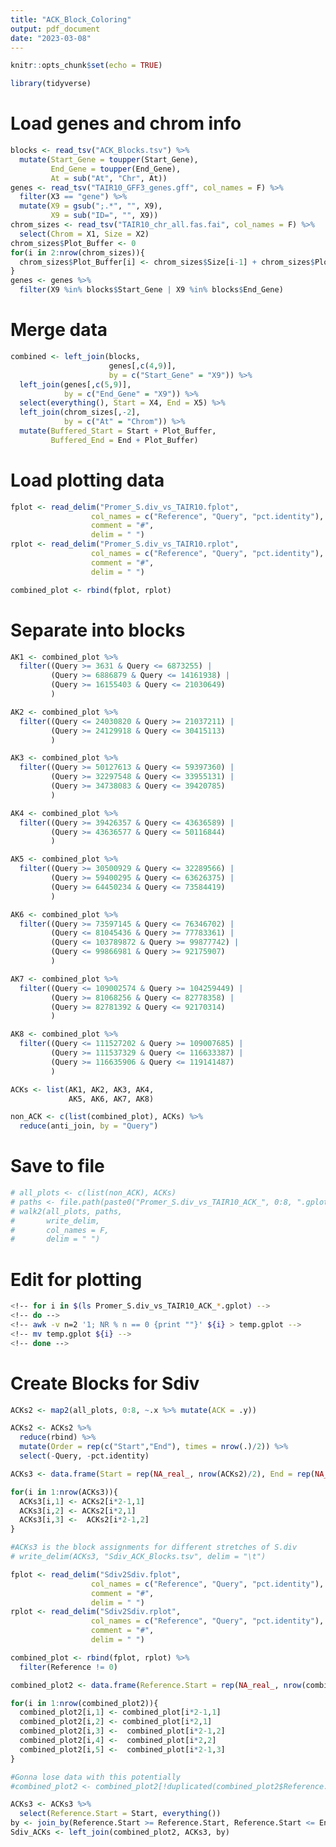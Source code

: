 ```yaml
---
title: "ACK_Block_Coloring"
output: pdf_document
date: "2023-03-08"
---
```


```r
knitr::opts_chunk$set(echo = TRUE)
```

```r
library(tidyverse)
```

# Load genes and chrom info

```r
blocks <- read_tsv("ACK_Blocks.tsv") %>%
  mutate(Start_Gene = toupper(Start_Gene),
         End_Gene = toupper(End_Gene),
         At = sub("At", "Chr", At))
genes <- read_tsv("TAIR10_GFF3_genes.gff", col_names = F) %>%
  filter(X3 == "gene") %>%
  mutate(X9 = gsub(";.*", "", X9),
         X9 = sub("ID=", "", X9))
chrom_sizes <- read_tsv("TAIR10_chr_all.fas.fai", col_names = F) %>%
  select(Chrom = X1, Size = X2)
chrom_sizes$Plot_Buffer <- 0
for(i in 2:nrow(chrom_sizes)){
  chrom_sizes$Plot_Buffer[i] <- chrom_sizes$Size[i-1] + chrom_sizes$Plot_Buffer[i-1]
}
genes <- genes %>%
  filter(X9 %in% blocks$Start_Gene | X9 %in% blocks$End_Gene)
```

# Merge data

```r
combined <- left_join(blocks,
                      genes[,c(4,9)],
                      by = c("Start_Gene" = "X9")) %>%
  left_join(genes[,c(5,9)],
            by = c("End_Gene" = "X9")) %>%
  select(everything(), Start = X4, End = X5) %>%
  left_join(chrom_sizes[,-2],
            by = c("At" = "Chrom")) %>%
  mutate(Buffered_Start = Start + Plot_Buffer,
         Buffered_End = End + Plot_Buffer)
```

# Load plotting data

```r
fplot <- read_delim("Promer_S.div_vs_TAIR10.fplot",
                  col_names = c("Reference", "Query", "pct.identity"),
                  comment = "#",
                  delim = " ")
rplot <- read_delim("Promer_S.div_vs_TAIR10.rplot",
                  col_names = c("Reference", "Query", "pct.identity"),
                  comment = "#",
                  delim = " ")

combined_plot <- rbind(fplot, rplot)
```

# Separate into blocks
```r
AK1 <- combined_plot %>%
  filter((Query >= 3631 & Query <= 6873255) |
         (Query >= 6886879 & Query <= 14161938) |
         (Query >= 16155403 & Query <= 21030649)
         )

AK2 <- combined_plot %>%
  filter((Query <= 24030820 & Query >= 21037211) |
         (Query >= 24129918 & Query <= 30415113)
         )

AK3 <- combined_plot %>%
  filter((Query >= 50127613 & Query <= 59397360) |
         (Query >= 32297548 & Query <= 33955131) |
         (Query >= 34738083 & Query <= 39420785)
         )

AK4 <- combined_plot %>%
  filter((Query >= 39426357 & Query <= 43636589) |
         (Query >= 43636577 & Query <= 50116844)
         )

AK5 <- combined_plot %>%
  filter((Query >= 30500929 & Query <= 32289566) |
         (Query >= 59400295 & Query <= 63626375) |
         (Query >= 64450234 & Query <= 73584419)
         )

AK6 <- combined_plot %>%
  filter((Query >= 73597145 & Query <= 76346702) |
         (Query <= 81045436 & Query >= 77783361) |
         (Query <= 103789872 & Query >= 99877742) |
         (Query <= 99866981 & Query >= 92175907)
         )

AK7 <- combined_plot %>%
  filter((Query <= 109002574 & Query >= 104259449) |
         (Query >= 81068256 & Query <= 82778358) |
         (Query >= 82781392 & Query <= 92170314)
         )

AK8 <- combined_plot %>%
  filter((Query <= 111527202 & Query >= 109007685) |
         (Query >= 111537329 & Query <= 116633387) |
         (Query >= 116635906 & Query <= 119141487)
         )

ACKs <- list(AK1, AK2, AK3, AK4,
             AK5, AK6, AK7, AK8)

non_ACK <- c(list(combined_plot), ACKs) %>%
  reduce(anti_join, by = "Query")
```

# Save to file

```r
# all_plots <- c(list(non_ACK), ACKs)
# paths <- file.path(paste0("Promer_S.div_vs_TAIR10_ACK_", 0:8, ".gplot"))
# walk2(all_plots, paths,
#       write_delim,
#       col_names = F,
#       delim = " ")
```

# Edit for plotting
```bash
<!-- for i in $(ls Promer_S.div_vs_TAIR10_ACK_*.gplot) -->
<!-- do -->
<!-- awk -v n=2 '1; NR % n == 0 {print ""}' ${i} > temp.gplot -->
<!-- mv temp.gplot ${i} -->
<!-- done -->
```



########################
##########################
# Create Blocks for Sdiv
```r
ACKs2 <- map2(all_plots, 0:8, ~.x %>% mutate(ACK = .y))

ACKs2 <- ACKs2 %>% 
  reduce(rbind) %>%
  mutate(Order = rep(c("Start","End"), times = nrow(.)/2)) %>%
  select(-Query, -pct.identity)

ACKs3 <- data.frame(Start = rep(NA_real_, nrow(ACKs2)/2), End = rep(NA_real_, nrow(ACKs2)/2), ACK = rep(NA_real_, nrow(ACKs2)/2))

for(i in 1:nrow(ACKs3)){
  ACKs3[i,1] <- ACKs2[i*2-1,1]
  ACKs3[i,2] <- ACKs2[i*2,1]
  ACKs3[i,3] <-  ACKs2[i*2-1,2]
}

#ACKs3 is the block assignments for different stretches of S.div
# write_delim(ACKs3, "Sdiv_ACK_Blocks.tsv", delim = "\t")
```

```r
fplot <- read_delim("Sdiv2Sdiv.fplot",
                  col_names = c("Reference", "Query", "pct.identity"),
                  comment = "#",
                  delim = " ")
rplot <- read_delim("Sdiv2Sdiv.rplot",
                  col_names = c("Reference", "Query", "pct.identity"),
                  comment = "#",
                  delim = " ")

combined_plot <- rbind(fplot, rplot) %>%
  filter(Reference != 0)

combined_plot2 <- data.frame(Reference.Start = rep(NA_real_, nrow(combined_plot)/2), Reference.End = rep(NA_real_, nrow(combined_plot)/2), Query.Start = rep(NA_real_, nrow(combined_plot)/2), Query.End = rep(NA_real_, nrow(combined_plot)/2), pct.identity = rep(NA_real_, nrow(combined_plot)/2))

for(i in 1:nrow(combined_plot2)){
  combined_plot2[i,1] <- combined_plot[i*2-1,1]
  combined_plot2[i,2] <- combined_plot[i*2,1]
  combined_plot2[i,3] <-  combined_plot[i*2-1,2]
  combined_plot2[i,4] <-  combined_plot[i*2,2]
  combined_plot2[i,5] <-  combined_plot[i*2-1,3]
}

#Gonna lose data with this potentially
#combined_plot2 <- combined_plot2[!duplicated(combined_plot2$Reference.Start),]
```

```r
ACKs3 <- ACKs3 %>%
  select(Reference.Start = Start, everything())
by <- join_by(Reference.Start >= Reference.Start, Reference.Start <= End)
Sdiv_ACKs <- left_join(combined_plot2, ACKs3, by)
```
